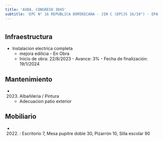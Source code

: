 ```yaml
---
title: 'AVDA. CONGRESO 3045'
subtitle: 'EPC N° 16 REPUBLICA DOMINICANA - JIN C (EPCJS 16/10°) - EPA N° 16 REPUBLICA DOMINICANA'
---
```


#
## Infraestructura

* Instalacion electrica completa 
    + mejora edilicia - En Obra 
    + Inicio de obra: 22/8/2023 - Avance: 3% - Fecha de finalización: 19/1/2024 






## Mantenimiento

*  (2023) Albañileria / Pintura 
    + Adecuacion patio exterior





## Mobiliario

*  (2022) : Escritorio 7, Mesa pupitre doble 30, Pizarrón 10, Silla escolar 90 



